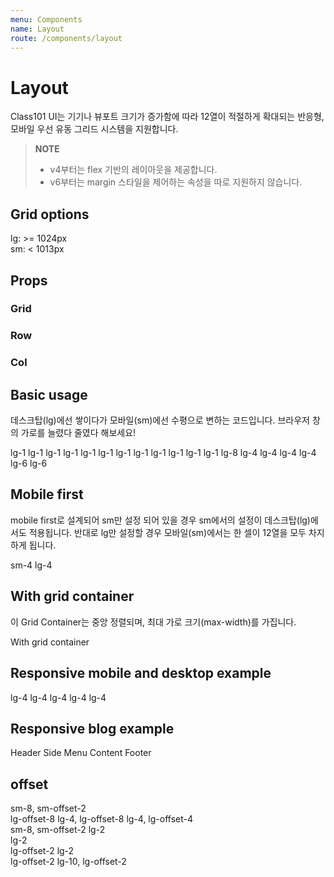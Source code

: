 ```yaml
---
menu: Components
name: Layout
route: /components/layout
---
```



# Layout

Class101 UI는 기기나 뷰포트 크기가 증가함에 따라 12열이 적절하게 확대되는 반응형, 모바일 우선 유동 그리드 시스템을 지원합니다.

> **NOTE**
>
> - v4부터는 flex 기반의 레이아웃을 제공합니다.
> - v6부터는 margin 스타일을 제어하는 속성을 따로 지원하지 않습니다.

## Grid options

lg: >= 1024px <br />
sm: < 1013px

## Props

### Grid

<PropsTable of={Grid} />

### Row

<PropsTable of={Row} />

### Col

<PropsTable of={Col} />

## Basic usage

데스크탑(lg)에선 쌓이다가 모바일(sm)에선 수평으로 변하는 코드입니다. 브라우저 창의 가로를 늘렸다 줄였다 해보세요!

<Playground>
  <Row>
    <StyledCol lg={1}>lg-1</StyledCol>
    <StyledCol lg={1}>lg-1</StyledCol>
    <StyledCol lg={1}>lg-1</StyledCol>
    <StyledCol lg={1}>lg-1</StyledCol>
    <StyledCol lg={1}>lg-1</StyledCol>
    <StyledCol lg={1}>lg-1</StyledCol>
    <StyledCol lg={1}>lg-1</StyledCol>
    <StyledCol lg={1}>lg-1</StyledCol>
    <StyledCol lg={1}>lg-1</StyledCol>
    <StyledCol lg={1}>lg-1</StyledCol>
    <StyledCol lg={1}>lg-1</StyledCol>
    <StyledCol lg={1}>lg-1</StyledCol>
  </Row>
  <Row>
    <StyledCol lg={8}>lg-8</StyledCol>
    <StyledCol lg={4}>lg-4</StyledCol>
  </Row>
  <Row>
    <StyledCol lg={4}>lg-4</StyledCol>
    <StyledCol lg={4}>lg-4</StyledCol>
    <StyledCol lg={4}>lg-4</StyledCol>
  </Row>
  <Row>
    <StyledCol lg={6}>lg-6</StyledCol>
    <StyledCol lg={6}>lg-6</StyledCol>
  </Row>
</Playground>

## Mobile first

mobile first로 설계되어 sm만 설정 되어 있을 경우 sm에서의 설정이 데스크탑(lg)에서도 적용됩니다.
반대로 lg만 설정할 경우 모바일(sm)에서는 한 셀이 12열을 모두 차지하게 됩니다.

<Playground>
  <Row>
    <StyledCol sm={4}>sm-4</StyledCol>
  </Row>
  <Row>
    <StyledCol lg={4}>lg-4</StyledCol>
  </Row>
</Playground>

## With grid container

이 Grid Container는 중앙 정렬되며, 최대 가로 크기(max-width)를 가집니다.

<Playground>
  <Grid>
    <Row>
      <StyledCol lg={12}>With grid container</StyledCol>
    </Row>
  </Grid>
</Playground>

## Responsive mobile and desktop example

<Playground>
  <Row>
    <StyledCol lg={8} sm={12}>
      lg-4
    </StyledCol>
    <StyledCol lg={4} sm={6}>
      lg-4
    </StyledCol>
  </Row>
  <Row>
    <StyledCol lg={4} sm={6}>
      lg-4
    </StyledCol>
    <StyledCol lg={4} sm={6}>
      lg-4
    </StyledCol>
    <StyledCol lg={4} sm={6}>
      lg-4
    </StyledCol>
  </Row>
</Playground>

## Responsive blog example

<Playground>
  <Grid>
    <Row>
      <StyledCol lg={12} sm={12}>
        Header
      </StyledCol>
    </Row>
    <Row>
      <StyledCol lg={4} sm={12}>
        Side Menu
      </StyledCol>
      <StyledCol style={{ height: 300 }} lg={8} sm={12}>
        Content
      </StyledCol>
    </Row>
    <Row>
      <StyledCol lg={12} sm={12}>
        Footer
      </StyledCol>
    </Row>
  </Grid>
</Playground>

## offset

<Playground>
  <Grid>
    <Row>
      <StyledCol sm={8} smOffset={2} lgOffset={0}>
        sm-8, sm-offset-2
        <br />
        lg-offset-8
      </StyledCol>
    </Row>
    <Row>
      <StyledCol lg={4} lgOffset={8}>
        lg-4, lg-offset-8
      </StyledCol>
    </Row>
    <Row>
      <StyledCol lg={4} sm={8} lgOffset={4} smOffset={2}>
        lg-4, lg-offset-4
        <br />
        sm-8, sm-offset-2
      </StyledCol>
    </Row>
    <Row>
      <StyledCol lg={2}>
        lg-2
        <br />
      </StyledCol>
      <StyledCol lg={2} lgOffset={2}>
        lg-2
        <br />
        lg-offset-2
      </StyledCol>
      <StyledCol lg={2} lgOffset={2}>
        lg-2
        <br />
        lg-offset-2
      </StyledCol>
    </Row>
    <Row>
      <StyledCol lg={10} lgOffset={2}>
        lg-10, lg-offset-2
      </StyledCol>
    </Row>
  </Grid>
</Playground>

